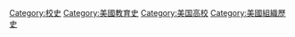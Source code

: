 [[Category:校史|Category:校史]]
[[Category:美國教育史|Category:美國教育史]]
[[Category:美国高校|Category:美国高校]]
[[Category:美國組織歷史|Category:美國組織歷史]]